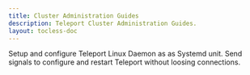 ```yaml
---
title: Cluster Administration Guides
description: Teleport Cluster Administration Guides.
layout: tocless-doc
---
```


<TileSet>
  <Tile icon="wrench" title="Teleport Daemon" href="./admin/daemon.mdx">
    Setup and configure Teleport Linux Daemon as as Systemd unit.
  </Tile>
  <Tile icon="wrench" title="Signals and Graceful Restarts" href="./admin/graceful-restarts.mdx">
    Send signals to configure and restart Teleport without loosing connections.
  </Tile>
</TileSet>
